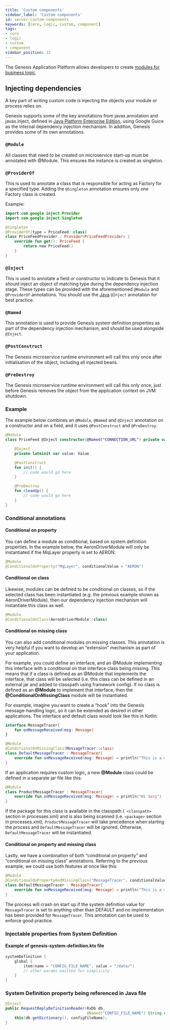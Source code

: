 ```yaml
---
title: 'Custom components'
sidebar_label: 'Custom components'
id: server-custom-components
keywords: [core, logic, custom, component]
tags:
- core
- logic
- custom
- component
sidebar_position: 12
---
```


The Genesis Application Platform allows developers to create [modules for business logic](/build-deploy-operate/build/project-structure/#adding-new-modules-to-a-project). 

## Injecting dependencies

A key part of writing custom code is injecting the objects your module or process relies on.

Genesis supports some of the key annotations from javax.annotation and javax.inject, defined in [Java Platform Enterprise Edition](https://docs.oracle.com/javaee/7/index.html), using Google Guice as the internal dependency injection mechanism. In addition, Genesis provides some of its own annotations.

### `@Module`

All classes that need to be created on microservice start-up must be annotated with @Module. This ensures the instance is created as singleton.

### `@ProviderOf`

This is used to annotate a class that is responsible for acting as Factory for a specified type. Adding the `@Singleton` annotation ensures only one Factory class is created.

Example:
```kotlin
import com.google.inject.Provider
import com.google.inject.Singleton

@Singleton
@ProviderOf(type = PriceFeed::class)
class PriceFeedProvider : Provider<PriceFeedProvider> {
    override fun get(): PriceFeed {
        return new PriceFeed()
    }
}
```

### `@Inject`
This is used to annotate a field or constructor to indicate to Genesis that it should inject an object of matching type during the dependency injection stage. These types can be provided with the aforementioned `@Module` and `@ProviderOf` annotations. You should use the [Java](https://docs.oracle.com/javaee/7/api/javax/inject/Inject.html#:~:text=Injectable%20constructors%20are%20annotated%20with,most%20one%20constructor%20per%20class.&text=%40Inject%20is%20optional%20for%20public,injectors%20to%20invoke%20default%20constructors.) `@Inject` annotation for best practice.

### `@Named`

This annotation is used to provide Genesis system definition properties as part of the dependency injection mechanism, and should be used alongside `@Inject`.

### `@PostConstruct`

The Genesis microservice runtime environment will call this only once after initialisation of the object, including all injected beans.

### `@PreDestroy`

The Genesis microservice runtime environment will call this only once, just before Genesis removes the object from the application context on JVM shutdown.

### Example

The example below combines an `@Module`, `@Named` and `@Inject` annotation on a constructor and on a field, and it uses `@PostConstruct` and `@PreDestroy`.

```kotlin
@Module
class PriceFeed @Inject constructor(@Named("CONNECTION_URL") private val connectionUrl: String) {

    @Inject
    private lateinit var value: Value

    @PostConstruct
    fun init() {
        // code would go here
    }

    @PreDestroy
    fun cleanUp() {
        // code would go here
    }
}
```


### Conditional annotations
#### Conditional on property
You can define a module as conditional, based on system definition properties. In the example below, the AeronDriverModule will only be instantiated if the MqLayer property is set to AERON: 

```kotlin
@Module
@ConditionalOnProperty("MqLayer", conditionalValue = "AERON")
```

#### Conditional on class
Likewise, modules can be defined to be conditional on classes, so if the selected class has been instantiated (e.g. the previous example shown as AeronDriverModule), then our dependency injection mechanism will instantiate this class as well.

```kotlin
@Module
@ConditionalOnClass(AeronDriverModule::class)
```

#### Conditional on missing class
You can also add conditional modules on missing classes. This annotation is very helpful if you want to develop an “extension” mechanism as part of your application. 

For example, you could define an interface, and an @Module implementing this interface with a conditional on that interface class being missing. This means that if a class is defined as an @Module that implements the interface, that class will be selected (i.e. this class can be defined in an external jar and added to classpath using framework config). If no class is defined as an **@Module** to implement that interface, then the **@ConditionalOnMissingClass** module will be instantiated.

For example, imagine you want to create a “hook” into the Genesis message-handling logic, so it can be extended as desired in other applications. The interface and default class would look like this in Kotlin:

```kotlin
interface MessageTracer{
    fun onMessageReceived(msg: Message)
}

@Module
@ConditionalOnMissingClass(MessageTracer::class)
class DefaultMessageTracer : MessageTracer{
    override fun onMessageReceived(msg: Message) = println("This is a message $msg")
}
```
If an application requires custom logic, a new **@Module** class could be defined in a separate jar file like this:

```kotlin
@Module
class ProductMessageTracer : MessageTracer{
    override fun onMessageReceived(msg: Message) = println("Hi $msg")
}
```
If the package for this class is available in the classpath (``` <classpath>``` section in processes.xml) and is also being scanned (i.e. ```<package>``` section in processes.xml), `ProductMessageTracer` will take precedence when starting the process and `DefaultMessageTracer` will be ignored. Otherwise, `DefaultMessageTracer` will be instantiated.

#### Conditional on property and missing class
Lastly, we have a combination of both “conditional on property” and “conditional on missing class“ annotations. Referring to the previous example, we could use both features at once like this:

```kotlin
@Module
@ConditionalOnPropertyAndMissingClass("MessageTracer", conditionalValue = "DEFAULT", MessageTracer::class)
class DefaultMessageTracer : MessageTracer{
    override fun onMessageReceived(msg: Message) = println("This is a message $msg")
}

```
The process will crash on start up if the system definition value for `MessageTracer` is set to anything other than DEFAULT and no implementation has been provided for `MessageTracer`. This annotation can be used to enforce good practice.

### Injectable properties from System Definition

#### Example of **genesis-system-definition.kts** file

```kotlin
systemDefinition {
    global {
        item(name = "CONFIG_FILE_NAME", value = "/data/")
        // other params omitted for simplicity
    }
}
```

### System Definition property being referenced in Java file
```java
@Inject
public RequestReplyDefinitionReader(RxDb db,
                                    @Named("CONFIG_FILE_NAME") String configFileName) throws GenesisConfigurationException {
    this(db.getDictionary(), configFileName);
}
```
